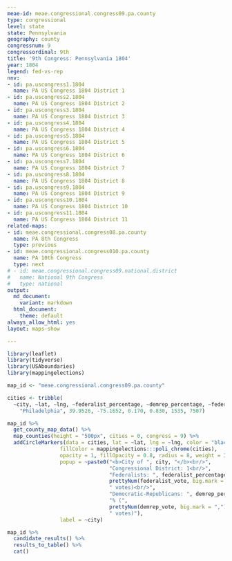 ```yaml
---
meae-id: meae.congressional.congress09.pa.county
type: congressional
level: state
state: Pennsylvania
geography: county
congressnum: 9
congressordinal: 9th
title: '9th Congress: Pennsylvania 1804'
year: 1804
legend: fed-vs-rep
nnv:
- id: pa.uscongress1.1804
  name: PA US Congress 1804 District 1
- id: pa.uscongress2.1804
  name: PA US Congress 1804 District 2
- id: pa.uscongress3.1804
  name: PA US Congress 1804 District 3
- id: pa.uscongress4.1804
  name: PA US Congress 1804 District 4
- id: pa.uscongress5.1804
  name: PA US Congress 1804 District 5
- id: pa.uscongress6.1804
  name: PA US Congress 1804 District 6
- id: pa.uscongress7.1804
  name: PA US Congress 1804 District 7
- id: pa.uscongress8.1804
  name: PA US Congress 1804 District 8
- id: pa.uscongress9.1804
  name: PA US Congress 1804 District 9
- id: pa.uscongress10.1804
  name: PA US Congress 1804 District 10
- id: pa.uscongress11.1804
  name: PA US Congress 1804 District 11
related-maps:
- id: meae.congressional.congress08.pa.county
  name: PA 8th Congress
  type: previous
- id: meae.congressional.congress010.pa.county
  name: PA 10th Congress
  type: next
# - id: meae.congressional.congress09.national.district
#   name: National 9th Congress
#   type: national
output:
  md_document:
    variant: markdown
  html_document:
    theme: default
always_allow_html: yes
layout: maps-show

---
```


```r
library(leaflet)
library(tidyverse)
library(USAboundaries)
library(mappingelections)

map_id <- "meae.congressional.congress09.pa.county"

cities <- tribble(
  ~city, ~lat, ~lng, ~federalist_percentage, ~demrep_percentage, ~federalist_vote, ~demrep_vote,
    "Philadelphia", 39.9526, -75.1652, 0.170, 0.830, 1535, 7507)
```

<div class="map">

```r
map_id %>%
  get_county_map_data() %>%
  map_counties(height = "500px", cities = 0, congress = 9) %>% 
  addCircleMarkers(data = cities, lat = ~lat, lng = ~lng, color = "black",
                 fillColor = mappingelections:::poli_chrome(cities),
                 opacity = 1, fillOpacity = 0.8, radius = 8, weight = 3,
                 popup = ~paste0("<b>City of ", city, "</b><br/>",
                                 "Congressional District: 1<br/>",
                                 "Federalists: ", federalist_percentage * 100, "% (", 
                                 prettyNum(federalist_vote, big.mark = ","), 
                                 " votes)<br/>",
                                 "Democratic-Republicans: ", demrep_percentage * 100,
                                 "% (", 
                                 prettyNum(demrep_vote, big.mark = ","),
                                 " votes)"),
                 label = ~city) 
```

</div>

<div class="results-table">

```r
map_id %>%
  candidate_results() %>%
  results_to_table() %>%
  cat()
```

</div>
